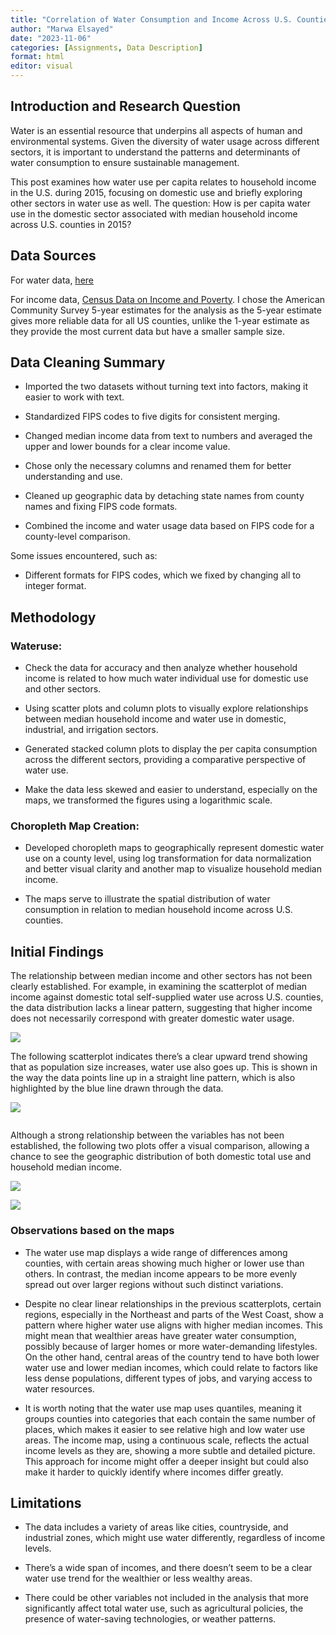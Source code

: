 ```yaml
---
title: "Correlation of Water Consumption and Income Across U.S. Counties in 2015"
author: "Marwa Elsayed"
date: "2023-11-06"
categories: [Assignments, Data Description]
format: html
editor: visual
---
```


## Introduction and Research Question

Water is an essential resource that underpins all aspects of human and environmental systems. Given the diversity of water usage across different sectors, it is important to understand the patterns and determinants of water consumption to ensure sustainable management.

This post examines how water use per capita relates to household income in the U.S. during 2015, focusing on domestic use and briefly exploring other sectors in water use as well. The question: How is per capita water use in the domestic sector associated with median household income across U.S. counties in 2015?

## Data Sources

For water data, [here](https://www.sciencebase.gov/catalog/item/get/5af3311be4b0da30c1b245d8)

For income data, [Census Data on Income and Poverty](https://data.census.gov/table?lastDisplayedRow=30&t=Income+and+Earnings&q=Income+and+Earnings&hidePreview=true&table=S1903&tid=ACSST5Y2015.S1903&g=050XX00US12001&vintage=2017&layer=county&cid=S1901_C01_001E&y=2015&tm=true). I chose the American Community Survey 5-year estimates for the analysis as the 5-year estimate gives more reliable data for all US counties, unlike the 1-year estimate as they provide the most current data but have a smaller sample size.

## Data Cleaning Summary

-   Imported the two datasets without turning text into factors, making it easier to work with text.

-   Standardized FIPS codes to five digits for consistent merging.

-   Changed median income data from text to numbers and averaged the upper and lower bounds for a clear income value.

-   Chose only the necessary columns and renamed them for better understanding and use.

-   Cleaned up geographic data by detaching state names from county names and fixing FIPS code formats.

-   Combined the income and water usage data based on FIPS code for a county-level comparison.

Some issues encountered, such as:

-   Different formats for FIPS codes, which we fixed by changing all to integer format.

## Methodology

### Wateruse:

-   Check the data for accuracy and then analyze whether household income is related to how much water individual use for domestic use and other sectors.

-   Using scatter plots and column plots to visually explore relationships between median household income and water use in domestic, industrial, and irrigation sectors.

-   Generated stacked column plots to display the per capita consumption across the different sectors, providing a comparative perspective of water use.

-   Make the data less skewed and easier to understand, especially on the maps, we transformed the figures using a logarithmic scale.

### Choropleth Map Creation:

-   Developed choropleth maps to geographically represent domestic water use on a county level, using log transformation for data normalization and better visual clarity and another map to visualize household median income.

-   The maps serve to illustrate the spatial distribution of water consumption in relation to median household income across U.S. counties.

## Initial Findings

The relationship between median income and other sectors has not been clearly established. For example, in examining the scatterplot of median income against domestic total self-supplied water use across U.S. counties, the data distribution lacks a linear pattern, suggesting that higher income does not necessarily correspond with greater domestic water usage.

![](images/000012.png)

The following scatterplot indicates there's a clear upward trend showing that as population size increases, water use also goes up. This is shown in the way the data points line up in a straight line pattern, which is also highlighted by the blue line drawn through the data.

![](images/000014-03.png)

![]()

Although a strong relationship between the variables has not been established, the following two plots offer a visual comparison, allowing a chance to see the geographic distribution of both domestic total use and household median income.

![](images/map1-01.png)

![](images/Map2.png)

### Observations based on the maps

-   The water use map displays a wide range of differences among counties, with certain areas showing much higher or lower use than others. In contrast, the median income appears to be more evenly spread out over larger regions without such distinct variations.

-   Despite no clear linear relationships in the previous scatterplots, certain regions, especially in the Northeast and parts of the West Coast, show a pattern where higher water use aligns with higher median incomes. This might mean that wealthier areas have greater water consumption, possibly because of larger homes or more water-demanding lifestyles. On the other hand, central areas of the country tend to have both lower water use and lower median incomes, which could relate to factors like less dense populations, different types of jobs, and varying access to water resources.

-   It is worth noting that the water use map uses quantiles, meaning it groups counties into categories that each contain the same number of places, which makes it easier to see relative high and low water use areas. The income map, using a continuous scale, reflects the actual income levels as they are, showing a more subtle and detailed picture. This approach for income might offer a deeper insight but could also make it harder to quickly identify where incomes differ greatly.

## Limitations

-   The data includes a variety of areas like cities, countryside, and industrial zones, which might use water differently, regardless of income levels.

-   There's a wide span of incomes, and there doesn't seem to be a clear water use trend for the wealthier or less wealthy areas.

-   There could be other variables not included in the analysis that more significantly affect total water use, such as agricultural policies, the presence of water-saving technologies, or weather patterns.
